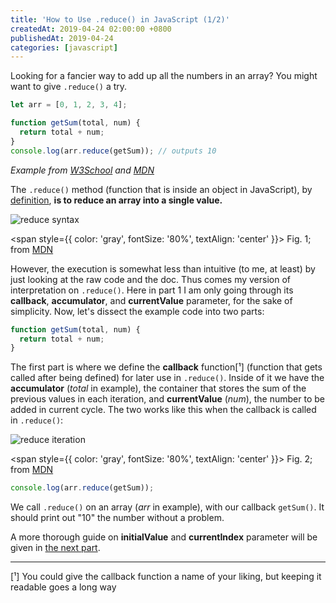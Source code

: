 ```yaml
---
title: 'How to Use .reduce() in JavaScript (1/2)'
createdAt: 2019-04-24 02:00:00 +0800
publishedAt: 2019-04-24
categories: [javascript]
---
```


Looking for a fancier way to add up all the numbers in an array? You might want to give `.reduce()` a try.

```js
let arr = [0, 1, 2, 3, 4];

function getSum(total, num) {
  return total + num;
}
console.log(arr.reduce(getSum)); // outputs 10
```

_Example from [W3School](https://www.w3schools.com/jsref/jsref_reduce.asp) and [MDN](https://developer.mozilla.org/en-US/docs/Web/JavaScript/Reference/Global_Objects/Array/reduce)_

The `.reduce()` method (function that is inside an object in JavaScript), by [definition](https://www.w3schools.com/jsref/jsref_reduce.asp), **is to reduce an array into a single value.**

![reduce syntax](/assets/images/reduce-in-js1/1.png)

<span style={{ color: 'gray', fontSize: '80%', textAlign: 'center' }}>
  Fig. 1; from
  [MDN](https://developer.mozilla.org/en-US/docs/Web/JavaScript/Reference/Global_Objects/Array/reduce)
</span>

However, the execution is somewhat less than intuitive (to me, at least) by just looking at the raw code and the doc. Thus comes my version of interpretation on `.reduce()`. Here in part 1 I am only going through its **callback**, **accumulator**, and **currentValue** parameter, for the sake of simplicity.
Now, let's dissect the example code into two parts:

```js
function getSum(total, num) {
  return total + num;
}
```

The first part is where we define the **callback** function[¹] (function that gets called after being defined) for later use in `.reduce()`. Inside of it we have the **accumulator** (_total_ in example), the container that stores the sum of the previous values in each iteration, and **currentValue** (_num_), the number to be added in current cycle. The two works like this when the callback is called in `.reduce()`:

![reduce iteration](/assets/images/reduce-in-js1/2.png)

<span style={{ color: 'gray', fontSize: '80%', textAlign: 'center' }}>
  Fig. 2; from
  [MDN](https://developer.mozilla.org/en-US/docs/Web/JavaScript/Reference/Global_Objects/Array/reduce)
</span>

```js
console.log(arr.reduce(getSum));
```

We call `.reduce()` on an array (_arr_ in example), with our callback `getSum()`. It should print out "10" the number without a problem.

A more thorough guide on **initialValue** and **currentIndex** parameter will be given in [the next part](/posts/reduce-in-js2).

---

[¹] You could give the callback function a name of your liking, but keeping it readable goes a long way
